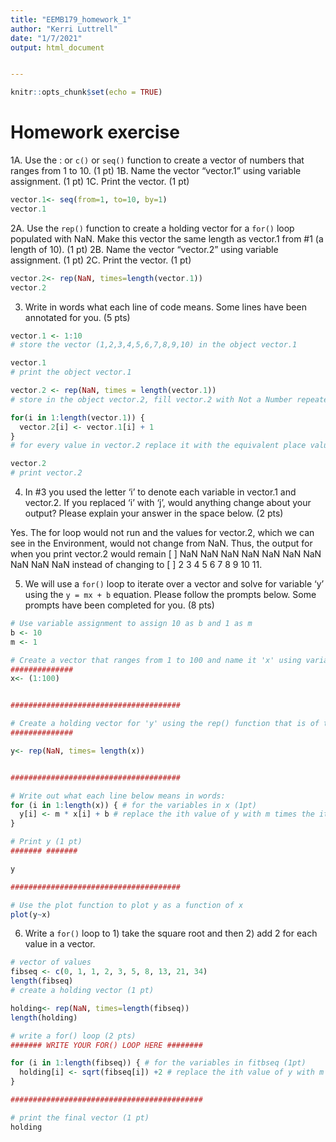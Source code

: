 ```yaml
---
title: "EEMB179_homework_1"
author: "Kerri Luttrell"
date: "1/7/2021"
output: html_document


---
```


```r
knitr::opts_chunk$set(echo = TRUE)

```

# Homework exercise

1A. Use the : or `c()` or `seq()` function to create a vector of numbers that ranges from 1 to 10. (1 pt)
1B. Name the vector "vector.1" using variable assignment. (1 pt)
1C. Print the vector. (1 pt)
```r
vector.1<- seq(from=1, to=10, by=1)
vector.1
```

2A. Use the `rep()` function to create a holding vector for a `for()` loop populated with NaN. Make this vector the same length as vector.1 from #1 (a length of 10). (1 pt)
2B. Name the vector "vector.2" using variable assignment. (1 pt)
2C. Print the vector. (1 pt)
```r
vector.2<- rep(NaN, times=length(vector.1))
vector.2
```

3. Write in words what each line of code means. Some lines have been annotated for you. (5 pts)
```r
vector.1 <- 1:10 
# store the vector (1,2,3,4,5,6,7,8,9,10) in the object vector.1

vector.1 
# print the object vector.1

vector.2 <- rep(NaN, times = length(vector.1)) 
# store in the object vector.2, fill vector.2 with Not a Number repeatedly until it is the same length as vector.1

for(i in 1:length(vector.1)) { 
  vector.2[i] <- vector.1[i] + 1 
}
# for every value in vector.2 replace it with the equivalent place value in vector.1 plus one.

vector.2 
# print vector.2
```

4. In #3 you used the letter 'i' to denote each variable in vector.1 and vector.2. If you replaced 'i' with 'j', would anything change about your output? Please explain your answer in the space below. (2 pts)

Yes. The for loop would not run and the values for vector.2, which we can see in the Environment, would not change from NaN. Thus, the output for when you print vector.2 would remain [ ] NaN NaN NaN NaN NaN NaN NaN NaN NaN NaN instead of changing to [ ] 2 3 4 5 6 7 8 9 10 11.


5. We will use a `for()` loop to iterate over a vector and solve for variable 'y' using the `y = mx + b` equation. Please follow the prompts below. Some prompts have been completed for you. (8 pts)
```r
# Use variable assignment to assign 10 as b and 1 as m
b <- 10
m <- 1

# Create a vector that ranges from 1 to 100 and name it 'x' using variable assignment. (2 pts)
##############
x<- (1:100)


######################################

# Create a holding vector for 'y' using the rep() function that is of the same length as vector x, but populate this vector with NaN. (2 pts)
##############

y<- rep(NaN, times= length(x)) 


######################################

# Write out what each line below means in words:
for (i in 1:length(x)) { # for the variables in x (1pt)
  y[i] <- m * x[i] + b # replace the ith value of y with m times the ith value of x plus b (1pt)
}

# Print y (1 pt)
####### #######

y

######################################

# Use the plot function to plot y as a function of x 
plot(y~x)
```

6. Write a `for()` loop to 1) take the square root and then 2) add 2 for each value in a vector. 
```r
# vector of values
fibseq <- c(0, 1, 1, 2, 3, 5, 8, 13, 21, 34)
length(fibseq)
# create a holding vector (1 pt)

holding<- rep(NaN, times=length(fibseq))
length(holding)

# write a for() loop (2 pts)
####### WRITE YOUR FOR() LOOP HERE ########

for (i in 1:length(fibseq)) { # for the variables in fitbseq (1pt)
  holding[i] <- sqrt(fibseq[i]) +2 # replace the ith value of y with m times the ith value of x plus b (1pt)
}

###########################################

# print the final vector (1 pt)
holding
```
